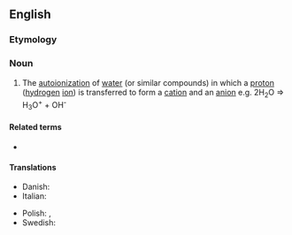 ==English==

===Etymology===
{{prefix|en|auto|protolysis}}

===Noun===
{{en-noun|-|autoprotolyses}}

# {{lb|en|chemistry}} The [[autoionization]] of [[water]] (or similar compounds) in which a [[proton]] ([[hydrogen]] [[ion]]) is transferred to form a [[cation]] and an [[anion]] e.g. 2H<sub>2</sub>O => H<sub>3</sub>O<sup>+</sup> + OH<sup>-</sup>

====Related terms====
* {{l|en|protolysis}}

====Translations====
{{trans-top|autoionization of water}}
* Danish: {{t|da|autoprotolyse|c}}
* Italian: {{t|it|autoprotolisi|f}}
{{trans-mid}}
* Polish: {{t|pl|autojonizacja|f}}, {{t|pl|autoprotoliza|f}}
* Swedish: {{t+|sv|autoprotolys|c}}
{{trans-bottom}}